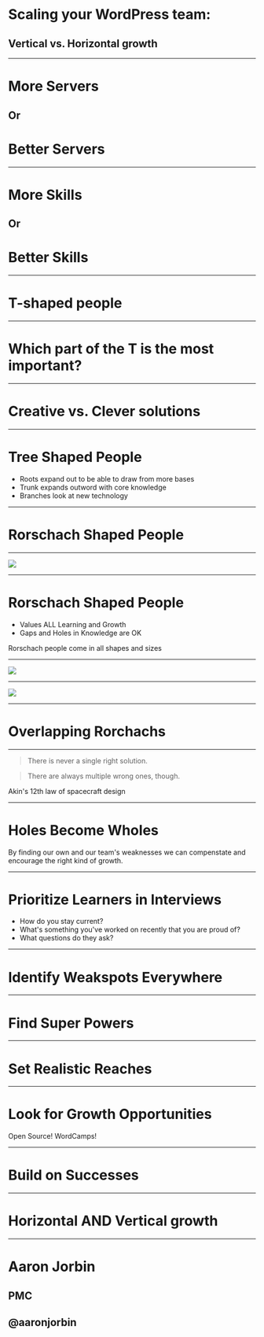 


<Head>
  <title>Scaling your WordPress team: Vertical vs. Horizontal growth</title>
</Head>

# Scaling your WordPress team: 
## Vertical vs. Horizontal growth

---

# More Servers

## Or

# Better Servers

---

# More Skills 

## Or

# Better Skills 

---

# T-shaped people

---

# Which part of the T is the most important?

--- 

# Creative vs. Clever solutions

---

# Tree Shaped People

<ul>
  <Appear>
	<li>Roots expand out to be able to draw from more bases</li>
	<li>Trunk expands outword with core knowledge</li>
	<li>Branches look at new technology</li>
  </Appear>
</ul>

---

# Rorschach Shaped People

---

<Image src='images/rorchat.jpg' />

---

# Rorschach Shaped People

<ul>
  <Appear>
	<li>Values ALL Learning and Growth </li>
	<li>Gaps and Holes in Knowledge are OK</li>
  </Appear>
</ul>

<Notes>
	Rorschach people come in all shapes and sizes
</Notes>

---

<Image src='images/ror2.jpg' />

---

<Image src='images/ror3.jpg' />

---

# Overlapping Rorchachs

---

> There is never a single right solution.

> There are always multiple wrong ones, though.

<Notes>
	Akin's 12th law of spacecraft design
</Notes>

---

# Holes Become Wholes 

<Notes>
	By finding our own and our team's weaknesses we can compenstate and encourage the right kind of growth. 
</Notes>

---

# Prioritize Learners in Interviews

<ul>
  <Appear>
	<li>How do you stay current?</li>
	<li>What's something you've worked on recently that you are proud of?</li>
	<li>What questions do they ask?</li>
  </Appear>
</ul>

---
	
# Identify Weakspots Everywhere	

<Notes>
	
</Notes>

---

# Find Super Powers

<Notes>

</Notes>

---

# Set Realistic Reaches

<Notes>

</Notes>

---

# Look for Growth Opportunities

<Notes>
	Open Source! WordCamps!
</Notes>

---

# Build on Successes

<Notes>

</Notes>

---

# Horizontal AND Vertical growth

<Notes>

</Notes>

---

# Aaron Jorbin

## PMC
## @aaronjorbin
